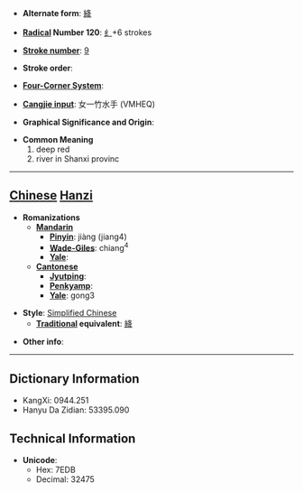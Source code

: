 * '''Alternate form''': [[絳]]

* '''[[Wiktionary:Chinese radical index| Radical]] Number 120''': [[Wiktionary:Chinese radical index 纟|纟]]+6 strokes

* '''[[Wiktionary:Chinese total strokes index|Stroke number]]''': [[Wiktionary:Chinese total strokes index 9|9]]

* '''Stroke order''': 

* '''[[Wiktionary:Chinese four corner index|Four-Corner System]]''': 

* '''[[Wiktionary:Chinese Cangjie index|Cangjie input]]''': 女一竹水手 (VMHEQ)

* '''Graphical Significance and Origin''': 

* '''Common Meaning'''
*#deep red
*# river in Shanxi provinc


----

== [[Chinese]] [[Hanzi]] ==

* '''Romanizations'''
** '''[[Mandarin]]'''
*** '''[[Pinyin]]''': jiàng (jiang4)
*** '''[[Wade-Giles]]''': chiang<sup>4</sup>
*** '''[[Yale]]''': 
** '''[[Cantonese]]'''
*** '''[[Jyutping]]''':
*** '''[[Penkyamp]]''': 
*** '''[[Yale]]''': gong3

* '''Style''': [[Simplified Chinese]] 
** '''[[Traditional Chinese|Traditional]] equivalent''': [[絳]]

* '''Other info''': 

----

== Dictionary Information ==

* KangXi: 0944.251
* Hanyu Da Zidian: 53395.090

== Technical Information ==

* '''Unicode''':
** Hex: 7EDB
** Decimal: 32475
